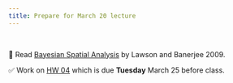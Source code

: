 ```yaml
---
title: Prepare for March 20 lecture
---
```


<br>

📖 Read [Bayesian Spatial Analysis](https://bpb-us-w2.wpmucdn.com/sites.umassd.edu/dist/8/406/files/2024/03/Bayesian-Spatial-Analysis-33a429631787924a.pdf) by Lawson and Banerjee 2009.

✅ Work on [HW 04](https://biostat725-sp25.netlify.app/hw/hw-04) which is due **Tuesday** March 25 before class.
